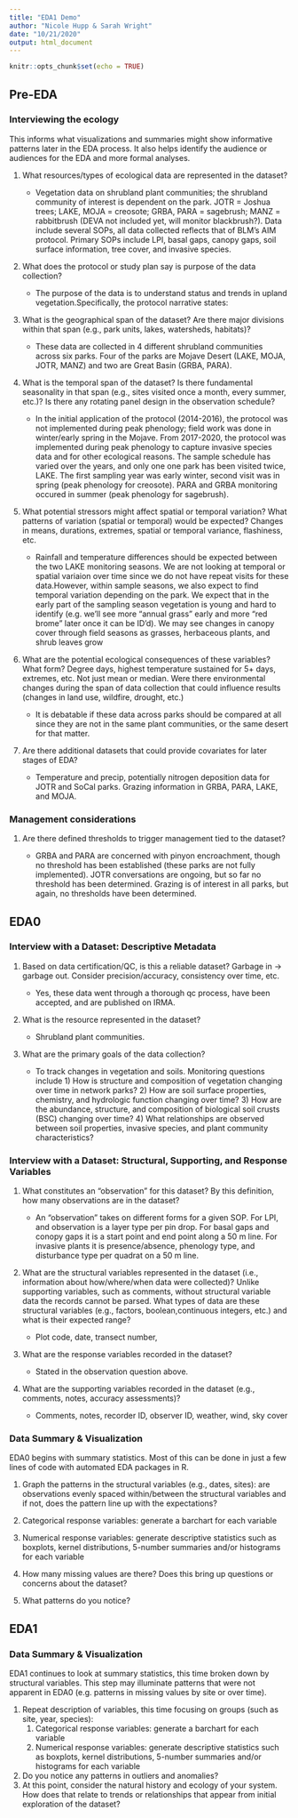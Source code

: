 ```yaml
---
title: "EDA1 Demo"
author: "Nicole Hupp & Sarah Wright"
date: "10/21/2020"
output: html_document
---
```


```r
knitr::opts_chunk$set(echo = TRUE)
```

## Pre-EDA
### Interviewing the ecology
This informs what visualizations and summaries might show informative patterns later in the EDA process.  It also helps identify the audience or audiences for the EDA and more formal analyses.

1. What resources/types of ecological data are represented in the dataset?
   * Vegetation data on shrubland plant communities; the shrubland community of interest is dependent on the park. JOTR =  Joshua trees; LAKE, MOJA = creosote; GRBA, PARA = sagebrush; MANZ = rabbitbrush (DEVA not included yet, will monitor blackbrush?). Data include several SOPs, all data collected reflects that of BLM's AIM protocol. Primary SOPs include LPI, basal gaps, canopy gaps, soil surface information, tree cover, and invasive species.
   
1. What does the protocol or study plan say is purpose of the data collection?
  
   * The purpose of the data is to understand status and trends in upland vegetation.Specifically, the protocol narrative states: 
   
1. What is the geographical span of the dataset? Are there major divisions within that span (e.g., park units, lakes, watersheds, habitats)? 
  
   * These data are collected in 4 different shrubland communities across six parks. Four of the parks are Mojave Desert (LAKE, MOJA, JOTR, MANZ) and two are Great Basin (GRBA, PARA). 

1. What is the temporal span of the dataset? Is there fundamental seasonality in that span (e.g., sites visited once a month, every summer, etc.)? Is there any rotating panel design in the observation schedule? 

   * In the initial application of the protocol (2014-2016), the protocol was not implemented during peak phenology; field work was done in winter/early spring in the Mojave. From 2017-2020, the protocol was implemented during peak phenology to capture invasive species data and for other ecological reasons. The sample schedule has varied over the years, and only one one park has been visited twice, LAKE. The first sampling year was early winter, second visit was in spring (peak phenology for creosote). PARA and GRBA monitoring occured in summer (peak phenology for sagebrush).
 
1. What potential stressors might affect spatial or temporal variation?  What patterns of variation (spatial or temporal) would be expected?  Changes in means, durations, extremes, spatial or temporal variance, flashiness, etc.

   * Rainfall and temperature differences should be expected between the two LAKE monitoring seasons. We are not looking at temporal or spatial variaion over time since we do not have repeat visits for these data.However, within sample seasons, we also expect to find temporal variation depending on the park. We expect that in the early part of the sampling season vegetation is young and hard to identify (e.g. we'll see more "annual grass" early and more "red brome" later once it can be ID'd). We may see changes in canopy cover through field seasons as grasses, herbaceous plants, and shrub leaves grow 

1. What are the potential ecological consequences of these variables?  What form? Degree days, highest temperature sustained for 5+ days, extremes, etc.  Not just mean or median. Were there environmental changes during the span of data collection that could influence results (changes in land use, wildfire, drought, etc.)

   * It is debatable if these data across parks should be compared at all since they are not in the same plant communities, or the same desert for that matter.

1. Are there additional datasets that could provide covariates for later stages of EDA?

   * Temperature and precip, potentially nitrogen deposition data for JOTR and SoCal parks. Grazing information in GRBA, PARA, LAKE, and MOJA.

### Management considerations
1. Are there defined thresholds to trigger management tied to the dataset?

   * GRBA and PARA are concerned with pinyon encroachment, though no threshold has been established (these parks are not fully implemented). JOTR conversations are ongoing, but so far no threshold has been determined. Grazing is of interest in all parks, but again, no thresholds have been determined.

## EDA0 

### Interview with a Dataset: Descriptive Metadata

1. Based on data certification/QC, is this a reliable dataset? Garbage in -> garbage out. Consider precision/accuracy, consistency over time, etc.

   * Yes, these data went through a thorough qc process, have been accepted, and are published on IRMA.

1. What is the resource represented in the dataset?

   * Shrubland plant communities.

1. What are the primary goals of the data collection?

   * To track changes in vegetation and soils. Monitoring questions include 1)	How is structure and composition of vegetation changing over time in network parks? 2)	How are soil surface properties, chemistry, and hydrologic function changing over time? 3)	How are the abundance, structure, and composition of biological soil crusts (BSC) changing over time? 4)	What relationships are observed between soil properties, invasive species, and plant community characteristics?

### Interview with a Dataset: Structural, Supporting, and Response Variables

1. What constitutes an “observation” for this dataset? By this definition, how many observations are in the dataset?

   * An "observation" takes on different forms for a given SOP. For LPI, and observation is a layer type per pin drop. For basal gaps and conopy gaps it is a start point and end point along a 50 m line. For invasive plants it is presence/absence, phenology type, and disturbance type per quadrat on a 50 m line.

1. What are the structural variables represented in the dataset (i.e., information about how/where/when data were collected)? Unlike supporting variables, such as comments, without structural variable data the records cannot be parsed. What types of data are these structural variables (e.g., factors, boolean,continuous integers, etc.) and what is their expected range?

   * Plot code, date, transect number, 

1. What are the response variables recorded in the dataset?

   * Stated in the observation question above.

1. What are the supporting variables recorded in the dataset (e.g., comments, notes, accuracy assessments)?

   * Comments, notes, recorder ID, observer ID, weather, wind, sky cover


### Data Summary & Visualization
EDA0 begins with summary statistics. Most of this can be done in just a few lines of code with automated EDA packages in R.

1. Graph the patterns in the structural variables (e.g., dates, sites): are observations evenly spaced within/between the structural variables and if not, does the pattern line up with the expectations?



1. Categorical response variables: generate a barchart for each variable
1. Numerical response variables: generate descriptive statistics such as boxplots, kernel distributions, 5-number summaries and/or histograms for each variable
1. How many missing values are there? Does this bring up questions or concerns about the dataset?
1. What patterns do you notice?

## EDA1

### Data Summary & Visualization
EDA1 continues to look at summary statistics, this time broken down by structural variables. This step may illuminate patterns that were not apparent in EDA0 (e.g. patterns in missing values by site or over time).

1. Repeat description of variables, this time focusing on groups (such as site, year, species):
    1. Categorical response variables: generate a barchart for each variable
    1. Numerical response variables: generate descriptive statistics such as boxplots, kernel distributions, 5-number summaries and/or histograms for each variable
1. Do you notice any patterns in outliers and anomalies?
1. At this point, consider the natural history and ecology of your system. How does that relate to trends or relationships that appear from initial exploration of the dataset?
